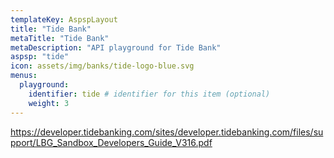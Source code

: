 ```yaml
---
templateKey: AspspLayout
title: "Tide Bank"
metaTitle: "Tide Bank"
metaDescription: "API playground for Tide Bank"
aspsp: "tide"
icon: assets/img/banks/tide-logo-blue.svg
menus:
  playground: 
    identifier: tide # identifier for this item (optional)
    weight: 3
---
```




https://developer.tidebanking.com/sites/developer.tidebanking.com/files/support/LBG_Sandbox_Developers_Guide_V316.pdf

